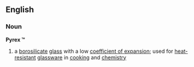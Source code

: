 ==English==
===Noun===
{{wikipedia}}
'''Pyrex &trade;'''
# a [[borosilicate]] [[glass]] with a low [[coefficient of expansion]]; used for [[heat-resistant]] [[glassware]] in [[cooking]] and [[chemistry]]